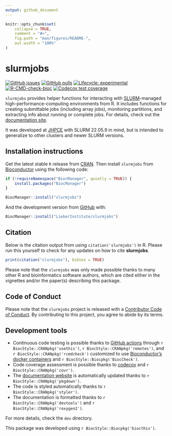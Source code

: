 ```yaml
---
output: github_document
---
```


<!-- README.md is generated from README.Rmd. Please edit that file -->

```r
knitr::opts_chunk$set(
    collapse = TRUE,
    comment = "#>",
    fig.path = "man/figures/README-",
    out.width = "100%"
)
```

# slurmjobs

<!-- badges: start -->
[![GitHub issues](https://img.shields.io/github/issues/LieberInstitute/slurmjobs)](https://github.com/LieberInstitute/slurmjobs/issues)
[![GitHub pulls](https://img.shields.io/github/issues-pr/LieberInstitute/slurmjobs)](https://github.com/LieberInstitute/slurmjobs/pulls)
[![Lifecycle: experimental](https://img.shields.io/badge/lifecycle-experimental-orange.svg)](https://lifecycle.r-lib.org/articles/stages.html#experimental)
[![R-CMD-check-bioc](https://github.com/LieberInstitute/slurmjobs/actions/workflows/R-CMD-check-bioc/badge.svg)](https://github.com/LieberInstitute/slurmjobs/actions/workflows/check-bioc.yaml)
[![Codecov test coverage](https://codecov.io/gh/LieberInstitute/slurmjobs/branch/devel/graph/badge.svg)](https://app.codecov.io/gh/LieberInstitute/slurmjobs?branch=devel)
<!-- badges: end -->

`slurmjobs` provides helper functions for interacting with [SLURM](https://slurm.schedmd.com/)-managed high-performance-computing environments from R. It includes functions for creating submittable jobs (including array jobs), monitoring partitions, and extracting info about running or complete jobs. For details, check out the [documentation site](http://research.libd.org/slurmjobs/).

It was developed at [JHPCE](https://jhpce.jhu.edu/) with SLURM 22.05.9 in mind, but is intended to generalize to other clusters and newer SLURM versions.

## Installation instructions

Get the latest stable `R` release from [CRAN](http://cran.r-project.org/). Then install `slurmjobs` from [Bioconductor](http://bioconductor.org/) using the following code:

```r
if (!requireNamespace("BiocManager", quietly = TRUE)) {
    install.packages("BiocManager")
}

BiocManager::install("slurmjobs")
```

And the development version from [GitHub](https://github.com/LieberInstitute/slurmjobs) with:

```r
BiocManager::install("LieberInstitute/slurmjobs")
```

## Citation

Below is the citation output from using `citation('slurmjobs')` in R. Please
run this yourself to check for any updates on how to cite __slurmjobs__.

```r
print(citation("slurmjobs"), bibtex = TRUE)
```

Please note that the `slurmjobs` was only made possible thanks to many other R and bioinformatics software authors, which are cited either in the vignettes and/or the paper(s) describing this package.

## Code of Conduct

Please note that the `slurmjobs` project is released with a [Contributor Code of Conduct](http://bioconductor.org/about/code-of-conduct/). By contributing to this project, you agree to abide by its terms.

## Development tools

* Continuous code testing is possible thanks to [GitHub actions](https://www.tidyverse.org/blog/2020/04/usethis-1-6-0/)  through `r BiocStyle::CRANpkg('usethis')`, `r BiocStyle::CRANpkg('remotes')`, and `r BiocStyle::CRANpkg('rcmdcheck')` customized to use [Bioconductor's docker containers](https://www.bioconductor.org/help/docker/) and `r BiocStyle::Biocpkg('BiocCheck')`.
* Code coverage assessment is possible thanks to [codecov](https://codecov.io/gh) and `r BiocStyle::CRANpkg('covr')`.
* The [documentation website](http://LieberInstitute.github.io/slurmjobs) is automatically updated thanks to `r BiocStyle::CRANpkg('pkgdown')`.
* The code is styled automatically thanks to `r BiocStyle::CRANpkg('styler')`.
* The documentation is formatted thanks to `r BiocStyle::CRANpkg('devtools')` and `r BiocStyle::CRANpkg('roxygen2')`.

For more details, check the `dev` directory.

This package was developed using `r BiocStyle::Biocpkg('biocthis')`.


